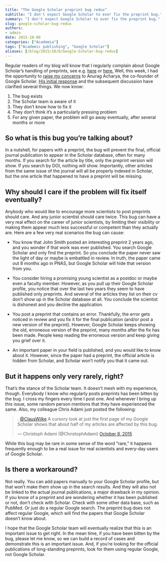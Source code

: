 ```yaml
---
title: "The Google Scholar preprint bug redux"
subtitle: "I don't expect Google Scholar to ever fix the preprint bug."
summary: "I don't expect Google Scholar to ever fix the preprint bug."
slug: google-scholar-bug-redux
authors:
- admin
date: 2015-10-08
categories: ["Academia"]
tags: ["Academic publishing", "Google Scholar"]
aliases: [/blog/2015/10/8/Google-Scholar-bug-redux]
---
```


Regular readers of my blog will know that I regularly complain about Google Scholar’s handling of preprints, see e.g. [here](/blog/2014/11/1/the-google-scholar-preprint-bug) or [here.](/blog/2014/12/2/how-google-scholar-discourages-young-scientists-from-posting-preprints) Well, this week, I had the opportunity to [raise my concerns](http://scholarlykitchen.sspnet.org/2015/10/05/guest-post-highwires-john-sack-on-online-indexing-of-scholarly-publications-part-1-what-we-all-have-accomplished/#comment-155912) to Anurag Acharya, the co-founder of Google Scholar. [His initial response](http://scholarlykitchen.sspnet.org/2015/10/05/guest-post-highwires-john-sack-on-online-indexing-of-scholarly-publications-part-1-what-we-all-have-accomplished/#comment-155918) and the subsequent discussion have clarified several things. We now know:

1. The bug exists
2. The Scholar team is aware of it
3. They don’t know how to fix it
4. They don’t think it’s a particularly pressing problem
5. For any given paper, the problem will go away eventually, after several months or more


## So what is this bug you’re talking about?

In a nutshell, for papers with a preprint, the bug will prevent the final, official journal publication to appear in the Scholar database, often for many months. If you search for the article by title, only the preprint version will show. If you search by DOI, nothing will show. Importantly, other articles from the same issue of the journal will all be properly indexed in Scholar, but the one article that happened to have a preprint will be missing.

## Why should I care if the problem will fix itself eventually? 

Anybody who would like to encourage more scientists to post preprints should care. And any junior scientist should care twice. This bug can have a very real effect on the career of junior scientists, by limiting their visibility or making them appear much less successful or competent than they actually are. Here are a few very real scenarios the bug can cause:

* You know that John Smith posted an interesting preprint 2 years ago, and you wonder if that work was ever published. You search Google Scholar and only find the preprint. So you conclude the paper never saw the light of day or maybe is embattled in review. In truth, the paper came out 8 months ago in PNAS, but Google Scholar will hide that version from you.

* You consider hiring a promising young scientist as a postdoc or maybe even a faculty member. However, as you pull up their Google Scholar profile, you notice that over the last two years they seem to have published only preprints. And several of the articles they list on their cv don’t show up in the Scholar database at all. You conclude the scientist is dishonest and you decline the application.

* You post a preprint that contains an error. Thankfully, the error gets noticed in review and you fix it for the final publication (and/or post a new version of the preprint). However, Google Scholar keeps showing the old, erroneous version of the preprint, many months after the fix has been made. People keep reading the erroneous version and keep giving you grief over it.

* An important paper in your field is published, and you would like to know about it. However, since the paper had a preprint, the official article is hidden from Scholar, and Scholar won't notify you that it came out.

## But it happens only very rarely, right?

That’s the stance of the Scholar team. It doesn’t mesh with my experience, though. Everybody I know who regularly posts preprints has been bitten by the bug. I cross my fingers every time I post one. And whenever I bring up this issue, some random person mentions that they have experienced the same. Also, my colleague Chris Adami just posted the following:

<blockquote class="twitter-tweet" data-conversation="none" lang="en"><p lang="en" dir="ltr">. <a href="https://twitter.com/ClausWilke">@ClausWilke</a> A cursory look at just the first page of my Google Scholar shows that about half of my articles are affected by this bug.</p>&mdash; Christoph Adami (@ChristophAdami) <a href="https://twitter.com/ChristophAdami/status/652126221254397952">October 8, 2015</a></blockquote>
<script async src="//platform.twitter.com/widgets.js" charset="utf-8"></script>

While this bug may be rare in some sense of the word “rare,” it happens frequently enough to be a real issue for real scientists and every-day users of Google Scholar.

## Is there a workaround?

Not really. You can add papers manually to your Google Scholar profile, but that won't make them show up in the search results. And they will also not be linked to the actual journal publications, a major drawback in my opinion. If you know of a preprint and are wondering whether it has been published or not, don't check with Scholar. Check with some other data base, such as PubMed. Or just do a regular Google search. The preprint bug does not affect regular Google, which will find the papers that Google Scholar doesn't know about.
 
I hope that the Google Scholar team will eventually realize that this is an important issue to get right. In the mean time, if you have been bitten by the bug, please let me know, so we can build a record of cases and demonstrate this is an important issue. And, if you're looking for the official publications of long-standing preprints, look for them using regular Google, not Google Scholar.
